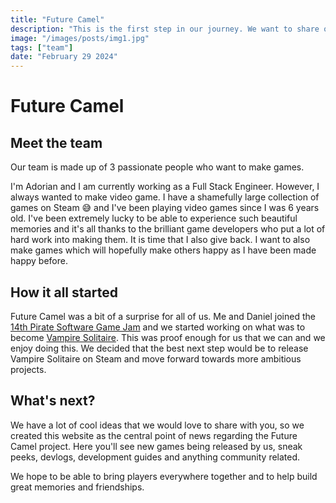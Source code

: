 ```yaml
---
title: "Future Camel"
description: "This is the first step in our journey. We want to share our vision, to talk about ourselves and about games!"
image: "/images/posts/img1.jpg"
tags: ["team"]
date: "February 29 2024"
---
```



# Future Camel

## Meet the team

Our team is made up of 3 passionate people who want to make games.

<CircleImageInline image="http://placekitten.com/400/400">
I'm Adorian and I am currently working as a Full Stack Engineer. However, I always wanted to make video game.
I have a shamefully large collection of games on Steam 😅 and I've been playing video games since I was 6 years old.
I've been extremely lucky to be able to experience such beautiful memories and it's all thanks to the brilliant game developers who put a lot of hard work into making them.
It is time that I also give back. I want to also make games which will hopefully make others happy as I have been made happy before.
</CircleImageInline>


## How it all started

Future Camel was a bit of a surprise for all of us. Me and Daniel joined the [14th Pirate Software Game Jam](https://itch.io/jam/pirate) and we started working on what was to become [Vampire Solitaire](https://olddews.itch.io/vampire-solitaire). This was proof enough for us that we can and we enjoy doing this. We decided that the best next step would be to release Vampire Solitaire on Steam and move forward towards more ambitious projects.

## What's next?

We have a lot of cool ideas that we would love to share with you, so we created this website as the central point of news regarding the Future Camel project. Here you'll see new games being released by us, sneak peeks, devlogs, development guides and anything community related.

We hope to be able to bring players everywhere together and to help build great memories and friendships.